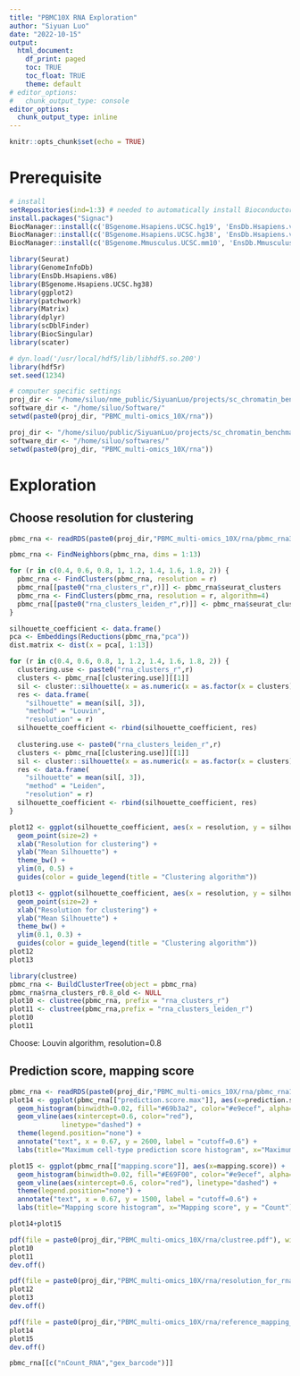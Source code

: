 ```yaml
---
title: "PBMC10X RNA Exploration"
author: "Siyuan Luo"
date: "2022-10-15"
output:
  html_document:
    df_print: paged
    toc: TRUE
    toc_float: TRUE
    theme: default
# editor_options:
#   chunk_output_type: console
editor_options: 
  chunk_output_type: inline
---
```


```r
knitr::opts_chunk$set(echo = TRUE)
```

# Prerequisite
```r
# install
setRepositories(ind=1:3) # needed to automatically install Bioconductor dependencies
install.packages("Signac")
BiocManager::install(c('BSgenome.Hsapiens.UCSC.hg19', 'EnsDb.Hsapiens.v75'))
BiocManager::install(c('BSgenome.Hsapiens.UCSC.hg38', 'EnsDb.Hsapiens.v86'))
BiocManager::install(c('BSgenome.Mmusculus.UCSC.mm10', 'EnsDb.Mmusculus.v79'))
```

```r
library(Seurat)
library(GenomeInfoDb)
library(EnsDb.Hsapiens.v86)
library(BSgenome.Hsapiens.UCSC.hg38)
library(ggplot2)
library(patchwork)
library(Matrix)
library(dplyr)
library(scDblFinder)
library(BiocSingular)
library(scater)

# dyn.load('/usr/local/hdf5/lib/libhdf5.so.200')
library(hdf5r)
set.seed(1234)

```

```r
# computer specific settings
proj_dir <- "/home/siluo/nme_public/SiyuanLuo/projects/sc_chromatin_benchmark/"
software_dir <- "/home/siluo/Software/"
setwd(paste0(proj_dir, "PBMC_multi-omics_10X/rna"))
```

```r
proj_dir <- "/home/siluo/public/SiyuanLuo/projects/sc_chromatin_benchmark/"
software_dir <- "/home/siluo/softwares/"
setwd(paste0(proj_dir, "PBMC_multi-omics_10X/rna"))
```

# Exploration
## Choose resolution for clustering

```r
pbmc_rna <- readRDS(paste0(proj_dir,"PBMC_multi-omics_10X/rna/pbmc_rna3_with_curated_annotation.rds"))

pbmc_rna <- FindNeighbors(pbmc_rna, dims = 1:13)

for (r in c(0.4, 0.6, 0.8, 1, 1.2, 1.4, 1.6, 1.8, 2)) {
  pbmc_rna <- FindClusters(pbmc_rna, resolution = r)
  pbmc_rna[[paste0("rna_clusters_r",r)]] <- pbmc_rna$seurat_clusters
  pbmc_rna <- FindClusters(pbmc_rna, resolution = r, algorithm=4)
  pbmc_rna[[paste0("rna_clusters_leiden_r",r)]] <- pbmc_rna$seurat_clusters
}
```

```r
silhouette_coefficient <- data.frame()
pca <- Embeddings(Reductions(pbmc_rna,"pca"))
dist.matrix <- dist(x = pca[, 1:13])

for (r in c(0.4, 0.6, 0.8, 1, 1.2, 1.4, 1.6, 1.8, 2)) {
  clustering.use <- paste0("rna_clusters_r",r)
  clusters <- pbmc_rna[[clustering.use]][[1]]
  sil <- cluster::silhouette(x = as.numeric(x = as.factor(x = clusters)), dist = dist.matrix)
  res <- data.frame(
    "silhouette" = mean(sil[, 3]),
    "method" = "Louvin",
    "resolution" = r)
  silhouette_coefficient <- rbind(silhouette_coefficient, res)
  
  clustering.use <- paste0("rna_clusters_leiden_r",r)
  clusters <- pbmc_rna[[clustering.use]][[1]]
  sil <- cluster::silhouette(x = as.numeric(x = as.factor(x = clusters)), dist = dist.matrix)
  res <- data.frame(
    "silhouette" = mean(sil[, 3]),
    "method" = "Leiden",
    "resolution" = r)
  silhouette_coefficient <- rbind(silhouette_coefficient, res)
}

plot12 <- ggplot(silhouette_coefficient, aes(x = resolution, y = silhouette, color = method)) + geom_line(size=1) +
  geom_point(size=2) +
  xlab("Resolution for clustering") +
  ylab("Mean Silhouette") +
  theme_bw() +
  ylim(0, 0.5) +
  guides(color = guide_legend(title = "Clustering algorithm"))

plot13 <- ggplot(silhouette_coefficient, aes(x = resolution, y = silhouette, color = method)) + geom_line(size=1) +
  geom_point(size=2) +
  xlab("Resolution for clustering") +
  ylab("Mean Silhouette") +
  theme_bw() +
  ylim(0.1, 0.3) +
  guides(color = guide_legend(title = "Clustering algorithm"))
plot12
plot13
```

```r
library(clustree)
pbmc_rna <- BuildClusterTree(object = pbmc_rna)
pbmc_rna$rna_clusters_r0.8_old <- NULL
plot10 <- clustree(pbmc_rna, prefix = "rna_clusters_r")
plot11 <- clustree(pbmc_rna,prefix = "rna_clusters_leiden_r")
plot10
plot11 
```

Choose: Louvin algorithm, resolution=0.8

## Prediction score, mapping score
```r
pbmc_rna <- readRDS(paste0(proj_dir,"PBMC_multi-omics_10X/rna/pbmc_rna1_after_reference_mapping.rds"))
plot14 <- ggplot(pbmc_rna[["prediction.score.max"]], aes(x=prediction.score.max)) +
  geom_histogram(binwidth=0.02, fill="#69b3a2", color="#e9ecef", alpha=0.9) +
  geom_vline(aes(xintercept=0.6, color="red"),
             linetype="dashed") + 
  theme(legend.position="none") +
  annotate("text", x = 0.67, y = 2600, label = "cutoff=0.6") +
  labs(title="Maximum cell-type prediction score histogram", x="Maximum prediction score", y = "Count")

plot15 <- ggplot(pbmc_rna[["mapping.score"]], aes(x=mapping.score)) +
  geom_histogram(binwidth=0.02, fill="#E69F00", color="#e9ecef", alpha=0.9) +
  geom_vline(aes(xintercept=0.6, color="red"), linetype="dashed") +
  theme(legend.position="none") +
  annotate("text", x = 0.67, y = 1500, label = "cutoff=0.6") +
  labs(title="Mapping score histogram", x="Mapping score", y = "Count")

plot14+plot15
```

```r
pdf(file = paste0(proj_dir,"PBMC_multi-omics_10X/rna/clustree.pdf"), width = 8, height = 10)
plot10
plot11
dev.off()

pdf(file = paste0(proj_dir,"PBMC_multi-omics_10X/rna/resolution_for_rna_clustering.pdf"), width = 6, height = 4)
plot12
plot13
dev.off()

pdf(file = paste0(proj_dir,"PBMC_multi-omics_10X/rna/reference_mapping_evaluation.pdf"), width = 6, height = 4)
plot14
plot15
dev.off()
```

```r
pbmc_rna[[c("nCount_RNA","gex_barcode")]]
```

